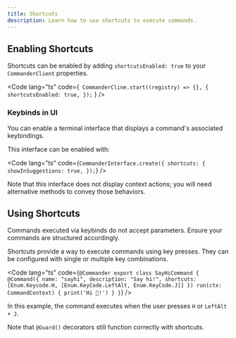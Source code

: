 ```yaml
---
title: Shortcuts
description: Learn how to use shortcuts to execute commands.
---
```



## Enabling Shortcuts

Shortcuts can be enabled by adding `shortcutsEnabled: true` to your `CommanderClient` properties.

<Code lang="ts" code={`
CommanderCline.start((registry) => {}, {
    shortcutsEnabled: true,
});`
}
/>

### Keybinds in UI

You can enable a terminal interface that displays a command's associated keybindings.

This interface can be enabled with:

<Code lang="ts" code={`
CommanderInterface.create({
    shortcuts: {
        showInSuggestions: true,
});
`} />

Note that this interface does not display context actions; you will need alternative methods to convey those behaviors.

## Using Shortcuts

<Aside type="caution">
Commands executed via keybinds do not accept parameters. Ensure your commands are structured accordingly.
</Aside>

Shortcuts provide a way to execute commands using key presses. They can be configured with single or multiple key combinations.


<Code lang="ts" code={`
@Commander
export class SayHiCommand {
    @Command({
        name: "sayhi",
        description: "Say hi!",
        shortcuts: [Enum.Keycode.H, [Enum.KeyCode.LeftAlt, Enum.KeyCode.J]]
    })
    run(ctx: CommandContext) {
        print('Hi 🙂!')
    }
}
`} />

In this example, the command executes when the user presses `H` or `LeftAlt + J`.

Note that `@Guard()` decorators still function correctly with shortcuts.
